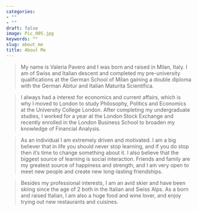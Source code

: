 ```yaml
---
categories:
- ""
- ""
draft: false
image: Pic_005.jpg
keywords: ""
slug: about_me
title: About Me
---
```


> My name is Valeria Pavero and I was born and raised in Milan, Italy. I am of Swiss and Italian descent and completed my pre-university qualifications at the German School of Milan gaining a double diploma with the German Abitur and Italian Maturita Scientifica. 

> I always had a interest for economics and current affairs, which is why I moved to London to study Philosophy, Politics and Economics at the University College London. After completing my undergraduate studies, I worked for a year at the London Stock Exchange and recently enrolled in the London Business School to broaden my knowledge of Financial Analysis. 

> As an individual I am extremely driven and motivated. I am a big believer that in life you should never stop learning, and if you do stop then it’s time to change something about it. I also believe that the biggest source of learning is social interaction. Friends and family are my greatest source of happiness and strength, and I am very open to meet new people and create new long-lasting friendships. 

> Besides my professional interests, I am an avid skier and have been skiing since the age of 2 both in the Italian and Swiss Alps. As a born and raised Italian, I am also a huge food and wine lover, and enjoy trying out new restaurants and cuisines.